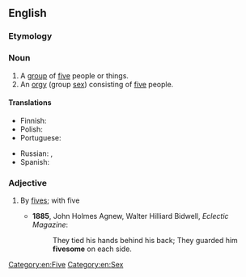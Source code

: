 ==English==

===Etymology===
{{suffix|en|five|some}}

===Noun===
{{en-noun}}

# A [[group]] of [[five]] people or things.
# An [[orgy]] (group [[sex]]) consisting of [[five]] people.

====Translations====
{{trans-top|group of five}}
* Finnish: {{t+|fi|viisikko}}
* Polish: {{t+|pl|piątka|f}}
* Portuguese: {{t+|pt|quinteto|m}}
{{trans-mid}}
* Russian: {{t+|ru|пятеро́}}, {{t+|ru|пятёрка|f}}
* Spanish: {{t+|es|quinteto|m}}
{{trans-bottom}}

===Adjective===
{{en-adj|-}}

# {{lb|en|archaic}} By [[five]]s; with five
#* '''1885''', John Holmes Agnew, ‎Walter Hilliard Bidwell, ''Eclectic Magazine'':
#*: They tied his hands behind his back; They guarded him '''fivesome''' on each side.

[[Category:en:Five]]
[[Category:en:Sex]]